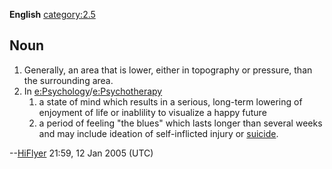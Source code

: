'''English''' [[category:2.5]]

== Noun ==

#Generally, an area that is lower, either in topography or pressure, than the surrounding area.
#In [[e:Psychology]]/[[e:Psychotherapy]] 
##a state of mind which results in a serious, long-term lowering of enjoyment of life or inablility to visualize a happy future
##a period of feeling "the blues" which lasts longer than several weeks and may include ideation of self-inflicted injury or [[suicide]].

--[[User:HiFlyer|HiFlyer]] 21:59, 12 Jan 2005 (UTC)